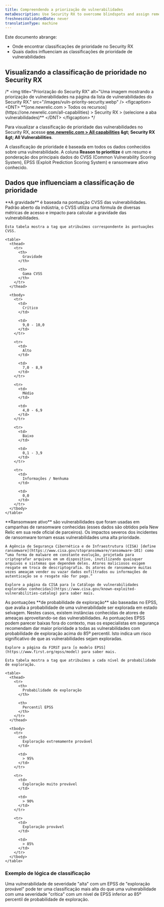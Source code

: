 ```yaml
---
title: Compreendendo a priorização de vulnerabilidades
metaDescription: Use Security RX to overcome blindspots and assign remediation to developers as a security team.
freshnessValidatedDate: never
translationType: machine
---
```


Este documento abrange:

* Onde encontrar classificações de prioridade no Security RX
* Quais dados influenciam as classificações de prioridade de vulnerabilidades

## Visualizando a classificação de prioridade no Security RX

/\* &lt;img title=&quot;Priorização do Security RX&quot; alt=&quot;Uma imagem mostrando a priorização de vulnerabilidades na página da lista de vulnerabilidades do Security RX.&quot; src=&quot;/images/vuln-priority-security.webp&quot; /&gt; &lt;figcaption&gt; &lt;DNT&gt; \*\*\[one.newrelic.com &gt; Todos os recursos]\(https\://one.newrelic.com/all-capabilities) &gt; Security RX &gt; (selecione a aba vulnerabilidades)\*\* &lt;/DNT&gt; &lt;/figcaption&gt; \*/

Para visualizar a classificação de prioridade das vulnerabilidades no Security RX, acesse **[one.newrelic.com &gt; All capabilities](https://one.newrelic.com/all-capabilities) &amp;gt; Security RX &amp;gt; All Vulnerabilities**.

A classificação de prioridade é baseada em todos os dados conhecidos sobre uma vulnerabilidade. A coluna **Reason to prioritize** é um resumo e ponderação dos principais dados do CVSS (Common Vulnerability Scoring System), EPSS (Exploit Prediction Scoring System) e ransomware ativo conhecido.

## Dados que influenciam a classificação de prioridade

<CollapserGroup>
  <Collapser className="freq-link" id="severity" title="Dados de gravidade">
    **A gravidade** é baseada na pontuação CVSS das vulnerabilidades. Padrão aberto da indústria, o CVSS utiliza uma fórmula de diversas métricas de acesso e impacto para calcular a gravidade das vulnerabilidades.

    Esta tabela mostra a tag que atribuímos correspondente às pontuações CVSS.

    <table>
      <thead>
        <tr>
          <th>
            Gravidade
          </th>

          <th>
            Gama CVSS
          </th>
        </tr>
      </thead>

      <tbody>
        <tr>
          <td>
            Crítico
          </td>

          <td>
            9,0 - 10,0
          </td>
        </tr>

        <tr>
          <td>
            Alto
          </td>

          <td>
            7,0 - 8,9
          </td>
        </tr>

        <tr>
          <td>
            Médio
          </td>

          <td>
            4,0 - 6,9
          </td>
        </tr>

        <tr>
          <td>
            Baixo
          </td>

          <td>
            0,1 - 3,9
          </td>
        </tr>

        <tr>
          <td>
            Informações / Nenhuma
          </td>

          <td>
            0,0
          </td>
        </tr>
      </tbody>
    </table>
  </Collapser>

  <Collapser className="freq-link" id="active-ransomware" title="Dados de ransomware ativos">
    **Ransomware ativo** são vulnerabilidades que foram usadas em campanhas de ransomware conhecidas (esses dados são obtidos pela New Relic em sua rede oficial de parceiros). Os impactos severos dos incidentes de ransomware tornam essas vulnerabilidades uma alta prioridade.

    A Agência de Segurança Cibernética e de Infraestrutura (CISA) [define ransomware](https://www.cisa.gov/stopransomware/ransomware-101) como “uma forma de malware em constante evolução, projetada para criptografar arquivos em um dispositivo, inutilizando quaisquer arquivos e sistemas que dependem deles. Atores maliciosos exigem resgate em troca de descriptografia. Os atores de ransomware muitas vezes ameaçam vender ou vazar dados exfiltrados ou informações de autenticação se o resgate não for pago.”

    Explore a página da CISA para [o Catálogo de vulnerabilidades exploradas conhecidas](https://www.cisa.gov/known-exploited-vulnerabilities-catalog) para saber mais.
  </Collapser>

  <Collapser className="freq-link" id="exploit-probability" title="Dados de probabilidade de exploração (EPSS)">
    As pontuações **de probabilidade de exploração** são baseadas no EPSS, que avalia a probabilidade de uma vulnerabilidade ser explorada em estado selvagem. Nestes casos, existem instâncias conhecidas de atores de ameaças aproveitando-se das vulnerabilidades. As pontuações EPSS podem parecer baixas fora do contexto, mas os especialistas em segurança recomendam dar maior prioridade a todas as vulnerabilidades com probabilidade de exploração acima do 85º percentil. Isto indica um risco significativo de que as vulnerabilidades sejam exploradas.

    Explore a página da FIRST para [o modelo EPSS](https://www.first.org/epss/model) para saber mais.

    Esta tabela mostra a tag que atribuímos a cada nível de probabilidade de exploração.

    <table>
      <thead>
        <tr>
          <th>
            Probabilidade de exploração
          </th>

          <th>
            Percentil EPSS
          </th>
        </tr>
      </thead>

      <tbody>
        <tr>
          <td>
            Exploração extremamente provável
          </td>

          <td>
            > 95%
          </td>
        </tr>

        <tr>
          <td>
            Exploração muito provável
          </td>

          <td>
            > 90%
          </td>
        </tr>

        <tr>
          <td>
            Exploração provável
          </td>

          <td>
            > 85%
          </td>
        </tr>
      </tbody>
    </table>
  </Collapser>
</CollapserGroup>

### Exemplo de lógica de classificação

Uma vulnerabilidade de severidade &quot;alta&quot; com um EPSS de &quot;exploração provável&quot; pode ter uma classificação mais alta do que uma vulnerabilidade com uma severidade &quot;crítica&quot; com um nível de EPSS inferior ao 85º percentil de probabilidade de exploração.